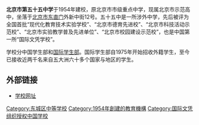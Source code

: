 {{Unreferenced|time=2021-06-29T00:26:38+00:00}}
{{Infobox school
|name = 北京市第五十五中学
|image = Beijing No. 55 High School (20220418165440).jpg
|caption = 校门
|address = [[北京市|北京市]][[东城区|东城区]][[东直门街道|东直门街道]]新中街12号
|coordinates = {{coord|39.93624|116.43401|display=inline,title}}
|established = 1954年
}}
'''北京市第五十五中学'''于1954年建校，原北京市市级重点中学，现属北京市示范高中，坐落于[[北京市|北京市]][[东直门|东直门]]外新中街12号。五十五中是一所涉外中学，先后被评为全国首批“现代化教育技术实验学校”、“北京市德育先进校”、“北京市科技活动示范校”、“北京市实验教学普及先进单位”、“北京市校园建设示范校”，也是中国第一所“国际文凭学校”。

学校分中国学生部和[[北京市第五十五中学国際部|国际学生部]]。国际学生部自1975年开始招收外籍学生，至今已接收近两千名来自五大洲六十多个国家与地区的学生。

==外部链接==
* [http://www.bj55.cn/ 学校网址]{{Wayback|url=http://www.bj55.cn/ |date=20151205202705 }}
{{北京市示范性普通高级中学}}

{{DEFAULTSORT:Bei}}
[[Category:东城区中等学校|Category:东城区中等学校]]
[[Category:1954年創建的教育機構|Category:1954年創建的教育機構]]
[[Category:国际文凭组织授权中国学校|Category:国际文凭组织授权中国学校]]
{{seni-stub}}